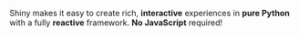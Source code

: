 Shiny makes it easy to create rich, **interactive** experiences in **pure Python** with a fully **reactive** framework. **No JavaScript** required!
